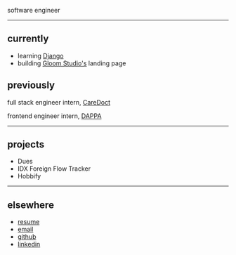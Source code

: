 software engineer

---

## currently

- learning [Django](https://www.djangoproject.com/)
- building [Gloom Studio's](https://www.linkedin.com/company/gloom-studios/) landing page

## previously

full stack engineer intern, [CareDoct](https://caredoct.com/)

frontend engineer intern, [DAPPA](https://dappa.fashion/)

---

## projects

<ul className="flex flex-col text-sm [&_*]:font-normal">
  <li>
    <CustomLink href="https://dues-deploy.vercel.app/">Dues</CustomLink>
  </li>
  <li>
    <CustomLink href="https://frontend-775675293648.australia-southeast1.run.app/">
      IDX Foreign Flow Tracker
    </CustomLink>
  </li>
  <li>
    <CustomLink href="https://github.com/NE1NN/hobbify">Hobbify</CustomLink>
  </li>
</ul>

---

## elsewhere

- [resume](/resume.pdf)
- [email](mailto:hanskr7882@gmail.com)
- [github](https://www.github.com/koalacapek)
- [linkedin](https://www.linkedin.com/in/hans-kristian-reynaldi/)
